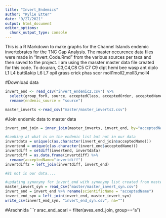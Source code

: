 ```yaml
---
title: "Invert_Endemics"
author: "Kylie Etter"
date: "9/27/2021"
output: html_document
editor_options: 
  chunk_output_type: console
---
```


This is a R Markdown to make graphs for the Channel Islands endemic invertebrates for the TNC Gap Analysis. The master occurence data files were made in "Invert_Code.Rmd" from the various sources per taxa and then saved to the project. I am using the masster master data file created for this code. To do:aran, C3,C4,C8
C5
C7
C9
dipt
hemi
bee
wasp
ant
diplo
L1
L4
butt&skip
L6
L7
opil
grass
crick
phas
scor
moll1moll2,moll3,moll4


#Download data
```r
invert_end <- read_csv("invert_endemic2.csv") %>% 
  select(group_forR, source, acceptedClass, acceptedOrder, acceptedName, Endemic, Rare) %>%
  rename(endemic_source = "source")
```
```r
master_inverts <-read_csv("master/master_inverts2.csv")
```

#Join endemic data to master data
```r
invert_end_join = inner_join(master_inverts, invert_end, by="acceptedName")

#Looking at what is on the endemic list but not in our data 
invertdata = unique(c(as.character(invert_end_join$acceptedName)))
invertend = unique(c(as.character(invert_end$acceptedName)))
invertdiff = setdiff(invertend, invertdata)
invertdiff = as.data.frame(invertdiff) %>% 
  rename(acceptedName="invertdiff")
invertdiff2 = left_join(invertdiff, invert_end)

#81 not in our data....

#updating synonymy for invert_end with synonymy list created from masters, and creating csv of result to go through unsyn and eliminate or write in synonymy that I will then use to update the synonymy list / confirm really not in our data
master_invert_syn = read_Csv("master/master_invert_syn.csv")
invert_end = invert_end %>% rename(scientificName = "acceptedName")
invert_end_syn = left_join(invert_end, master_invert_syn)
write_csv(invert_end_syn, "invert_end_syn.csv", na="")
```

#Arachnida 
```r
arac_end_acari = filter(aves_end_join, group=="a")